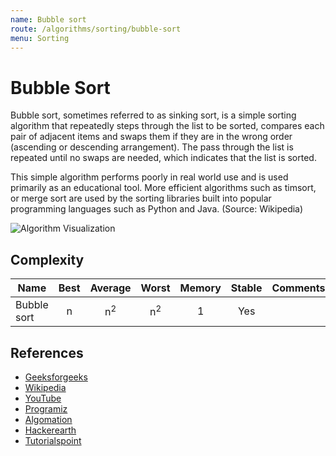 ```yaml
---
name: Bubble sort
route: /algorithms/sorting/bubble-sort
menu: Sorting
---
```


# Bubble Sort

Bubble sort, sometimes referred to as sinking sort, is a simple sorting
algorithm that repeatedly steps through the list to be sorted, compares each
pair of adjacent items and swaps them if they are in the wrong order (ascending
or descending arrangement). The pass through the list is repeated until no swaps
are needed, which indicates that the list is sorted.

This simple algorithm performs poorly in real world use and is used primarily as
an educational tool. More efficient algorithms such as timsort, or merge sort
are used by the sorting libraries built into popular programming languages such
as Python and Java. (Source: Wikipedia)

![Algorithm Visualization](https://upload.wikimedia.org/wikipedia/commons/c/c8/Bubble-sort-example-300px.gif)

## Complexity

| Name        | Best |    Average    |     Worst     | Memory | Stable | Comments |
| ----------- | :--: | :-----------: | :-----------: | :----: | :----: | :------- |
| Bubble sort |  n   | n<sup>2</sup> | n<sup>2</sup> |   1    |  Yes   |          |

## References

- [Geeksforgeeks](https://www.geeksforgeeks.org/bubble-sort/)
- [Wikipedia](https://en.wikipedia.org/wiki/Bubble_sort)
- [YouTube](https://www.youtube.com/watch?v=6Gv8vg0kcHc&ab_channel=HackerRank)
- [Programiz](https://www.programiz.com/dsa/bubble-sort)
- [Algomation](http://www.algomation.com/player?algorithm=58b307b11adc730400031082)
- [Hackerearth](https://www.hackerearth.com/practice/algorithms/sorting/bubble-sort/tutorial/)
- [Tutorialspoint](https://www.tutorialspoint.com/data_structures_algorithms/bubble_sort_algorithm.htm)
